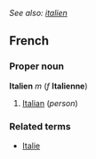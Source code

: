 ''See also: [[italien]]''
==French==
===Proper noun===
'''Italien''' ''m'' (''f'' '''Italienne''')

#[[Italian]] (''person'')

===Related terms===
*[[Italie]]